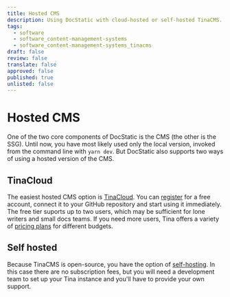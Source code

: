 ```yaml
---
title: Hosted CMS
description: Using DocStatic with cloud-hosted or self-hosted TinaCMS.
tags:
  - software
  - software_content-management-systems
  - software_content-management-systems_tinacms
draft: false
review: false
translate: false
approved: false
published: true
unlisted: false
---
```


# Hosted CMS

One of the two core components of DocStatic is the CMS (the other is the SSG). Until now, you have most likely used only the local version, invoked from the command line with `yarn dev`. But DocStatic also supports two ways of using a hosted version of the CMS.

## TinaCloud

The easiest hosted CMS option is [TinaCloud](https://tina.io/docs/tinacloud). You can [register](https://app.tina.io/register) for a free account, connect it to your GitHub repository and start using it immediately. The free tier suports up to two users, which may be sufficient for lone writers and small docs teams. If you need more users, Tina offers a variety of [pricing plans](https://tina.io/pricing) for different budgets.

## Self hosted

Because TinaCMS is open-source, you have the option of [self-hosting](https://tina.io/docs/self-hosted/overview). In this case there are no subscription fees, but you will need a development team to set up your Tina instance and you'll have to provide your own support.
